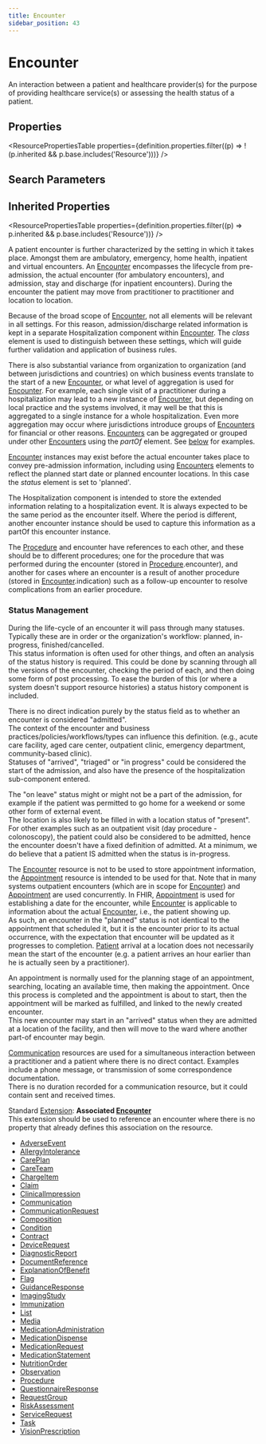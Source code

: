 ```yaml
---
title: Encounter
sidebar_position: 43
---
```


# Encounter

An interaction between a patient and healthcare provider(s) for the purpose of providing healthcare service(s) or assessing the health status of a patient.

<Tabs queryString="section">
<TabItem value="schema" label="Schema" default>


## Properties


<ResourcePropertiesTable properties={definition.properties.filter((p) => !(p.inherited && p.base.includes('Resource')))} />

## Search Parameters

<SearchParamsTable searchParams={definition.searchParameters} />

## Inherited Properties

<ResourcePropertiesTable properties={definition.properties.filter((p) => p.inherited && p.base.includes('Resource'))} />

</TabItem>
  <TabItem value="usage" label="Usage">
    <div> <a name="scope"></a>  <p>  A patient encounter is further characterized by the setting in which it takes place. Amongst them are ambulatory,  emergency, home health, inpatient and virtual encounters. An <a href="/docs/api/fhir/resources/encounter">Encounter</a> encompasses the lifecycle from pre-admission,   the actual encounter (for ambulatory encounters), and admission, stay and discharge (for inpatient encounters).  During the encounter the patient may move from practitioner to practitioner and location to location. </p> <p> Because of the broad scope of <a href="/docs/api/fhir/resources/encounter">Encounter</a>, not all elements will be relevant in all settings. For this reason,  admission/discharge related information is kept in a separate Hospitalization component within <a href="/docs/api/fhir/resources/encounter">Encounter</a>.  The <i>class</i> element is used to distinguish between these settings, which will guide further validation and application of business rules. </p> <p> There is also substantial variance from organization to organization (and between jurisdictions and countries)  on which business events translate to the start of a new <a href="/docs/api/fhir/resources/encounter">Encounter</a>, or what level of aggregation is used for <a href="/docs/api/fhir/resources/encounter">Encounter</a>. For example, each single visit of a practitioner during a hospitalization may lead to a new instance of <a href="/docs/api/fhir/resources/encounter">Encounter</a>, but depending on local practice and the systems involved, it may well be that this is aggregated to a single instance for a whole hospitalization. Even more aggregation may occur where jurisdictions introduce groups of <a href="/docs/api/fhir/resources/encounter">Encounters</a> for financial or other reasons. <a href="/docs/api/fhir/resources/encounter">Encounters</a> can be aggregated or grouped under other <a href="/docs/api/fhir/resources/encounter">Encounters</a> using the <i>partOf</i> element.  See <a href="https://www.hl7.org/fhir/#examples">below</a> for examples. </p>  <p> <a href="/docs/api/fhir/resources/encounter">Encounter</a> instances may exist before the actual encounter takes place to convey pre-admission information, including using <a href="/docs/api/fhir/resources/encounter">Encounters</a> elements to reflect the planned start date or planned encounter locations. In  this case the <i>status</i> element is set to 'planned'. </p>  <p> The Hospitalization component is intended to store the extended information relating to a hospitalization event. It is always expected to be the same period as the encounter itself. Where the period is different, another encounter instance should be used to capture this information as a partOf this encounter instance. </p>  <p> The <a href="/docs/api/fhir/resources/procedure">Procedure</a> and encounter have references to each other, and these should be to different procedures; one for the procedure that was performed during the encounter (stored in <a href="/docs/api/fhir/resources/procedure">Procedure</a>.encounter), and another for cases where an encounter is a result of another procedure (stored in <a href="/docs/api/fhir/resources/encounter">Encounter</a>.indication) such as a follow-up encounter to resolve complications from an earlier procedure. </p>  <h3 class="self-link-parent"> Status Management <a href="https://www.hl7.org/fhir/encounter.html#8.11.1.1" title="link to here" class="self-link"></a></h3> <p> During the life-cycle of an encounter it will pass through many statuses. Typically these are in order or the organization's workflow: planned, in-progress, finished/cancelled.<br/> This status information is often used for other things, and often an analysis of the status history is required. This could be done by scanning through all the versions of the encounter, checking the period of each, and then doing some form of post processing. To ease the burden of this (or where a system doesn't support resource histories) a status history component is included. </p> <p> There is no direct indication purely by the status field as to whether an encounter is considered "admitted".<br/> The context of the encounter and business practices/policies/workflows/types can influence this definition. (e.g., acute care facility, aged care center, outpatient clinic, emergency department, community-based clinic).<br/> Statuses of "arrived", "triaged" or "in progress" could be considered the start of the admission, and also have the  presence of the hospitalization sub-component entered. </p> <p> The "on leave" status might or might not be a part of the admission, for example if the patient  was permitted to go home for a weekend or some other form of external event.<br/> The location is also likely to be filled in with a location status of "present".<br/> For other examples such as an outpatient visit (day procedure - colonoscopy), the patient could also be  considered to be admitted, hence the encounter doesn't have a fixed definition of admitted. At a minimum, we do believe that a patient IS admitted when the status is in-progress. </p> </div>
    </TabItem>
  <TabItem value="relationships" label="Relationships">
    <div> <a name="bnr"></a>  <p>  The <a href="/docs/api/fhir/resources/encounter">Encounter</a> resource is not to be used to store appointment information, the <a href="/docs/api/fhir/resources/appointment">Appointment</a> resource is intended to be used for that. Note that in many systems outpatient encounters (which are in scope for <a href="/docs/api/fhir/resources/encounter">Encounter</a>) and <a href="/docs/api/fhir/resources/appointment">Appointment</a> are used  concurrently. In FHIR, <a href="/docs/api/fhir/resources/appointment">Appointment</a> is used for establishing a date for the encounter, while <a href="/docs/api/fhir/resources/encounter">Encounter</a> is  applicable to information about the actual <a href="/docs/api/fhir/resources/encounter">Encounter</a>, i.e., the patient showing up.<br/> As such, an encounter in the "planned" status is not identical to the appointment that scheduled it, but it is the encounter prior to its actual occurrence, with the expectation that encounter will be updated as it progresses to completion. <a href="/docs/api/fhir/resources/patient">Patient</a> arrival at a location does not necessarily mean the start of the encounter (e.g. a patient arrives an hour earlier than he is actually seen by a practitioner). </p> <p> An appointment is normally used for the planning stage of an appointment, searching, locating an available time, then making the appointment. Once this process is completed and the appointment is about to start, then the appointment will be marked as fulfilled, and linked to the newly created encounter.<br/> This new encounter may start in an "arrived" status when they are admitted at a location of the facility, and then will move to the ward where another part-of encounter may begin. </p> <p> <a href="/docs/api/fhir/resources/communication">Communication</a> resources are used for a simultaneous interaction between a practitioner and a patient where there is no direct contact. Examples include a phone message, or transmission of some correspondence documentation.<br/> There is no duration recorded for a communication resource, but it could contain sent and received times. </p> <p> Standard <a href="/docs/api/fhir/datatypes/extension">Extension</a>: <b>Associated <a href="/docs/api/fhir/resources/encounter">Encounter</a></b><br/> This extension should be used to reference an encounter where there is no property that already defines this association on the resource. </p> </div>
    </TabItem>
  
  <TabItem value="referencedBy" label="Referenced By">
    <ul><li><a href="/docs/api/fhir/resources/adverseevent">AdverseEvent</a></li>
<li><a href="/docs/api/fhir/resources/allergyintolerance">AllergyIntolerance</a></li>
<li><a href="/docs/api/fhir/resources/careplan">CarePlan</a></li>
<li><a href="/docs/api/fhir/resources/careteam">CareTeam</a></li>
<li><a href="/docs/api/fhir/resources/chargeitem">ChargeItem</a></li>
<li><a href="/docs/api/fhir/resources/claim">Claim</a></li>
<li><a href="/docs/api/fhir/resources/clinicalimpression">ClinicalImpression</a></li>
<li><a href="/docs/api/fhir/resources/communication">Communication</a></li>
<li><a href="/docs/api/fhir/resources/communicationrequest">CommunicationRequest</a></li>
<li><a href="/docs/api/fhir/resources/composition">Composition</a></li>
<li><a href="/docs/api/fhir/resources/condition">Condition</a></li>
<li><a href="/docs/api/fhir/resources/contract">Contract</a></li>
<li><a href="/docs/api/fhir/resources/devicerequest">DeviceRequest</a></li>
<li><a href="/docs/api/fhir/resources/diagnosticreport">DiagnosticReport</a></li>
<li><a href="/docs/api/fhir/resources/documentreference">DocumentReference</a></li>
<li><a href="/docs/api/fhir/resources/explanationofbenefit">ExplanationOfBenefit</a></li>
<li><a href="/docs/api/fhir/resources/flag">Flag</a></li>
<li><a href="/docs/api/fhir/resources/guidanceresponse">GuidanceResponse</a></li>
<li><a href="/docs/api/fhir/resources/imagingstudy">ImagingStudy</a></li>
<li><a href="/docs/api/fhir/resources/immunization">Immunization</a></li>
<li><a href="/docs/api/fhir/resources/list">List</a></li>
<li><a href="/docs/api/fhir/resources/media">Media</a></li>
<li><a href="/docs/api/fhir/resources/medicationadministration">MedicationAdministration</a></li>
<li><a href="/docs/api/fhir/resources/medicationdispense">MedicationDispense</a></li>
<li><a href="/docs/api/fhir/resources/medicationrequest">MedicationRequest</a></li>
<li><a href="/docs/api/fhir/resources/medicationstatement">MedicationStatement</a></li>
<li><a href="/docs/api/fhir/resources/nutritionorder">NutritionOrder</a></li>
<li><a href="/docs/api/fhir/resources/observation">Observation</a></li>
<li><a href="/docs/api/fhir/resources/procedure">Procedure</a></li>
<li><a href="/docs/api/fhir/resources/questionnaireresponse">QuestionnaireResponse</a></li>
<li><a href="/docs/api/fhir/resources/requestgroup">RequestGroup</a></li>
<li><a href="/docs/api/fhir/resources/riskassessment">RiskAssessment</a></li>
<li><a href="/docs/api/fhir/resources/servicerequest">ServiceRequest</a></li>
<li><a href="/docs/api/fhir/resources/task">Task</a></li>
<li><a href="/docs/api/fhir/resources/visionprescription">VisionPrescription</a></li></ul>
    </TabItem>

</Tabs>
